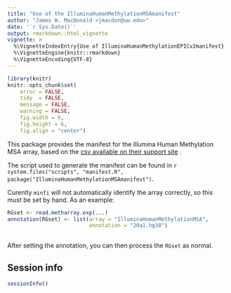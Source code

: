 ```yaml
---
title: "Use of the IlluminaHumanMethylationMSAmanifest"
author: "James W. MacDonald <jmacdon@uw.edu>"
date: '`r Sys.Date()`'
output: rmarkdown::html_vignette
vignette: >
  %\VignetteIndexEntry{Use of IlluminaHumanMethylationEPICv2manifest}
  %\VignetteEngine{knitr::rmarkdown}
  %\VignetteEncoding{UTF-8}
---
```



```r
library(knitr)
knitr::opts_chunk$set(
    error = FALSE,
    tidy  = FALSE,
    message = FALSE,
    warning = FALSE,
    fig.width = 6,
    fig.height = 6,
    fig.align = "center")
```

This package provides the manifest for the Illumina Human Methylation
MSA array, based on the [csv available on their support
site](https://support.illumina.com/content/dam/illumina-support/documents/downloads/productfiles/infiniummethylationscreening/MSA-48v1-0_20102838_A1.csv)
.

The script used to generate the manifest can be found in 
`r system.files("scripts", "manifest.R", package("IlluminaHumanMethylationMSAmanifest")`.

Curently `minfi` will not automatically identify the array correctly,
so this must be set by hand. As an example:

```r

RGset <- read.metharray.exp(...)
annotation(RGset) <- list(array = "IlluminaHumanMethylationMSA",
                          annotation = "20a1.hg38")
                         

```

After setting the annotation, you can then process the `RGset` as
normal.

## Session info

```r

sessionInfo()

```
